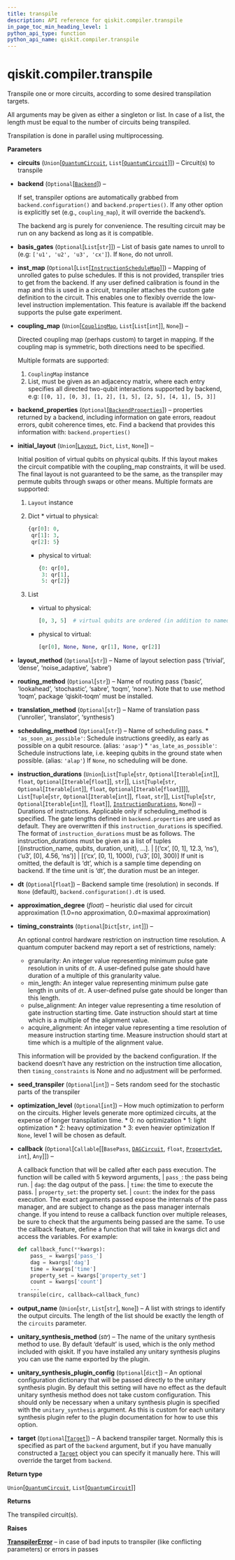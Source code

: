 ```yaml
---
title: transpile
description: API reference for qiskit.compiler.transpile
in_page_toc_min_heading_level: 1
python_api_type: function
python_api_name: qiskit.compiler.transpile
---
```


# qiskit.compiler.transpile

<Function id="qiskit.compiler.transpile" isDedicatedPage={true} github="https://github.com/qiskit/qiskit/tree/stable/0.21/qiskit/compiler/transpiler.py" signature="transpile(circuits, backend=None, basis_gates=None, inst_map=None, coupling_map=None, backend_properties=None, initial_layout=None, layout_method=None, routing_method=None, translation_method=None, scheduling_method=None, instruction_durations=None, dt=None, approximation_degree=None, timing_constraints=None, seed_transpiler=None, optimization_level=None, callback=None, output_name=None, unitary_synthesis_method='default', unitary_synthesis_plugin_config=None, target=None)">
  Transpile one or more circuits, according to some desired transpilation targets.

  All arguments may be given as either a singleton or list. In case of a list, the length must be equal to the number of circuits being transpiled.

  Transpilation is done in parallel using multiprocessing.

  **Parameters**

  *   **circuits** (`Union`\[[`QuantumCircuit`](qiskit.circuit.QuantumCircuit "qiskit.circuit.quantumcircuit.QuantumCircuit"), `List`\[[`QuantumCircuit`](qiskit.circuit.QuantumCircuit "qiskit.circuit.quantumcircuit.QuantumCircuit")]]) – Circuit(s) to transpile

  *   **backend** (`Optional`\[[`Backend`](qiskit.providers.Backend "qiskit.providers.backend.Backend")]) –

      If set, transpiler options are automatically grabbed from `backend.configuration()` and `backend.properties()`. If any other option is explicitly set (e.g., `coupling_map`), it will override the backend’s.

        <Admonition title="Note" type="note">
          The backend arg is purely for convenience. The resulting circuit may be run on any backend as long as it is compatible.
        </Admonition>

  *   **basis\_gates** (`Optional`\[`List`\[`str`]]) – List of basis gate names to unroll to (e.g: `['u1', 'u2', 'u3', 'cx']`). If `None`, do not unroll.

  *   **inst\_map** (`Optional`\[`List`\[[`InstructionScheduleMap`](qiskit.pulse.InstructionScheduleMap "qiskit.pulse.instruction_schedule_map.InstructionScheduleMap")]]) – Mapping of unrolled gates to pulse schedules. If this is not provided, transpiler tries to get from the backend. If any user defined calibration is found in the map and this is used in a circuit, transpiler attaches the custom gate definition to the circuit. This enables one to flexibly override the low-level instruction implementation. This feature is available iff the backend supports the pulse gate experiment.

  *   **coupling\_map** (`Union`\[[`CouplingMap`](qiskit.transpiler.CouplingMap "qiskit.transpiler.coupling.CouplingMap"), `List`\[`List`\[`int`]], `None`]) –

      Directed coupling map (perhaps custom) to target in mapping. If the coupling map is symmetric, both directions need to be specified.

      Multiple formats are supported:

      1.  `CouplingMap` instance
      2.  List, must be given as an adjacency matrix, where each entry specifies all directed two-qubit interactions supported by backend, e.g: `[[0, 1], [0, 3], [1, 2], [1, 5], [2, 5], [4, 1], [5, 3]]`

  *   **backend\_properties** (`Optional`\[[`BackendProperties`](qiskit.providers.models.BackendProperties "qiskit.providers.models.backendproperties.BackendProperties")]) – properties returned by a backend, including information on gate errors, readout errors, qubit coherence times, etc. Find a backend that provides this information with: `backend.properties()`

  *   **initial\_layout** (`Union`\[[`Layout`](qiskit.transpiler.Layout "qiskit.transpiler.layout.Layout"), `Dict`, `List`, `None`]) –

      Initial position of virtual qubits on physical qubits. If this layout makes the circuit compatible with the coupling\_map constraints, it will be used. The final layout is not guaranteed to be the same, as the transpiler may permute qubits through swaps or other means. Multiple formats are supported:

      1.  `Layout` instance

      2.  Dict \* virtual to physical:

          ```python
          {qr[0]: 0,
           qr[1]: 3,
           qr[2]: 5}
          ```

          *   physical to virtual:

              ```python
              {0: qr[0],
               3: qr[1],
               5: qr[2]}
              ```

      3.  List

          *   virtual to physical:

              ```python
              [0, 3, 5]  # virtual qubits are ordered (in addition to named)
              ```

          *   physical to virtual:

              ```python
              [qr[0], None, None, qr[1], None, qr[2]]
              ```

  *   **layout\_method** (`Optional`\[`str`]) – Name of layout selection pass (‘trivial’, ‘dense’, ‘noise\_adaptive’, ‘sabre’)

  *   **routing\_method** (`Optional`\[`str`]) – Name of routing pass (‘basic’, ‘lookahead’, ‘stochastic’, ‘sabre’, ‘toqm’, ‘none’). Note that to use method ‘toqm’, package ‘qiskit-toqm’ must be installed.

  *   **translation\_method** (`Optional`\[`str`]) – Name of translation pass (‘unroller’, ‘translator’, ‘synthesis’)

  *   **scheduling\_method** (`Optional`\[`str`]) – Name of scheduling pass. \* `'as_soon_as_possible'`: Schedule instructions greedily, as early as possible on a qubit resource. (alias: `'asap'`) \* `'as_late_as_possible'`: Schedule instructions late, i.e. keeping qubits in the ground state when possible. (alias: `'alap'`) If `None`, no scheduling will be done.

  *   **instruction\_durations** (`Union`\[`List`\[`Tuple`\[`str`, `Optional`\[`Iterable`\[`int`]], `float`, `Optional`\[`Iterable`\[`float`]], `str`]], `List`\[`Tuple`\[`str`, `Optional`\[`Iterable`\[`int`]], `float`, `Optional`\[`Iterable`\[`float`]]]], `List`\[`Tuple`\[`str`, `Optional`\[`Iterable`\[`int`]], `float`, `str`]], `List`\[`Tuple`\[`str`, `Optional`\[`Iterable`\[`int`]], `float`]], [`InstructionDurations`](qiskit.transpiler.InstructionDurations "qiskit.transpiler.instruction_durations.InstructionDurations"), `None`]) – Durations of instructions. Applicable only if scheduling\_method is specified. The gate lengths defined in `backend.properties` are used as default. They are overwritten if this `instruction_durations` is specified. The format of `instruction_durations` must be as follows. The instruction\_durations must be given as a list of tuples \[(instruction\_name, qubits, duration, unit), …]. | \[(‘cx’, \[0, 1], 12.3, ‘ns’), (‘u3’, \[0], 4.56, ‘ns’)] | \[(‘cx’, \[0, 1], 1000), (‘u3’, \[0], 300)] If unit is omitted, the default is ‘dt’, which is a sample time depending on backend. If the time unit is ‘dt’, the duration must be an integer.

  *   **dt** (`Optional`\[`float`]) – Backend sample time (resolution) in seconds. If `None` (default), `backend.configuration().dt` is used.

  *   **approximation\_degree** (*float*) – heuristic dial used for circuit approximation (1.0=no approximation, 0.0=maximal approximation)

  *   **timing\_constraints** (`Optional`\[`Dict`\[`str`, `int`]]) –

      An optional control hardware restriction on instruction time resolution. A quantum computer backend may report a set of restrictions, namely:

      *   granularity: An integer value representing minimum pulse gate resolution in units of `dt`. A user-defined pulse gate should have duration of a multiple of this granularity value.
      *   min\_length: An integer value representing minimum pulse gate length in units of `dt`. A user-defined pulse gate should be longer than this length.
      *   pulse\_alignment: An integer value representing a time resolution of gate instruction starting time. Gate instruction should start at time which is a multiple of the alignment value.
      *   acquire\_alignment: An integer value representing a time resolution of measure instruction starting time. Measure instruction should start at time which is a multiple of the alignment value.

      This information will be provided by the backend configuration. If the backend doesn’t have any restriction on the instruction time allocation, then `timing_constraints` is None and no adjustment will be performed.

  *   **seed\_transpiler** (`Optional`\[`int`]) – Sets random seed for the stochastic parts of the transpiler

  *   **optimization\_level** (`Optional`\[`int`]) – How much optimization to perform on the circuits. Higher levels generate more optimized circuits, at the expense of longer transpilation time. \* 0: no optimization \* 1: light optimization \* 2: heavy optimization \* 3: even heavier optimization If `None`, level 1 will be chosen as default.

  *   **callback** (`Optional`\[`Callable`\[\[`BasePass`, [`DAGCircuit`](qiskit.dagcircuit.DAGCircuit "qiskit.dagcircuit.dagcircuit.DAGCircuit"), `float`, [`PropertySet`](qiskit.transpiler.PropertySet "qiskit.transpiler.propertyset.PropertySet"), `int`], `Any`]]) –

      A callback function that will be called after each pass execution. The function will be called with 5 keyword arguments, | `pass_`: the pass being run. | `dag`: the dag output of the pass. | `time`: the time to execute the pass. | `property_set`: the property set. | `count`: the index for the pass execution. The exact arguments passed expose the internals of the pass manager, and are subject to change as the pass manager internals change. If you intend to reuse a callback function over multiple releases, be sure to check that the arguments being passed are the same. To use the callback feature, define a function that will take in kwargs dict and access the variables. For example:

      ```python
      def callback_func(**kwargs):
          pass_ = kwargs['pass_']
          dag = kwargs['dag']
          time = kwargs['time']
          property_set = kwargs['property_set']
          count = kwargs['count']
          ...
      transpile(circ, callback=callback_func)
      ```

  *   **output\_name** (`Union`\[`str`, `List`\[`str`], `None`]) – A list with strings to identify the output circuits. The length of the list should be exactly the length of the `circuits` parameter.

  *   **unitary\_synthesis\_method** (*str*) – The name of the unitary synthesis method to use. By default ‘default’ is used, which is the only method included with qiskit. If you have installed any unitary synthesis plugins you can use the name exported by the plugin.

  *   **unitary\_synthesis\_plugin\_config** (`Optional`\[`dict`]) – An optional configuration dictionary that will be passed directly to the unitary synthesis plugin. By default this setting will have no effect as the default unitary synthesis method does not take custom configuration. This should only be necessary when a unitary synthesis plugin is specified with the `unitary_synthesis` argument. As this is custom for each unitary synthesis plugin refer to the plugin documentation for how to use this option.

  *   **target** (`Optional`\[[`Target`](qiskit.transpiler.Target "qiskit.transpiler.target.Target")]) – A backend transpiler target. Normally this is specified as part of the `backend` argument, but if you have manually constructed a [`Target`](qiskit.transpiler.Target "qiskit.transpiler.Target") object you can specify it manually here. This will override the target from `backend`.

  **Return type**

  `Union`\[[`QuantumCircuit`](qiskit.circuit.QuantumCircuit "qiskit.circuit.quantumcircuit.QuantumCircuit"), `List`\[[`QuantumCircuit`](qiskit.circuit.QuantumCircuit "qiskit.circuit.quantumcircuit.QuantumCircuit")]]

  **Returns**

  The transpiled circuit(s).

  **Raises**

  [**TranspilerError**](qiskit.transpiler.TranspilerError "qiskit.transpiler.TranspilerError") – in case of bad inputs to transpiler (like conflicting parameters) or errors in passes
</Function>

